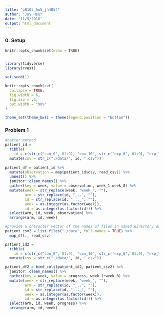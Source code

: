 ```yaml
---
title: "p8105_hw5_jh4054"
author: "Joy Hsu"
date: "11/5/2018"
output: html_document
---
```


### 0. Setup

```r
knitr::opts_chunk$set(echo = TRUE)


library(tidyverse)
library(rvest)

set.seed(1)

knitr::opts_chunk$set(
  collapse = TRUE,
  fig.width = 6,
  fig.asp = .6,
  out.width = "90%"
)

theme_set(theme_bw() + theme(legend.position = "bottom"))
```

### Problem 1
```r
#better method
patient_id = 
  tibble(
    id = c(str_c("con_0", 01:9), "con_10", str_c("exp_0", 01:9), "exp_10")) %>%
  mutate(csv = str_c("./data/", id, ".csv")) 
  
patient_df = patient_id %>% 
  mutate(observation = map(patient_id$csv, read_csv)) %>% 
  unnest() %>% 
  janitor::clean_names() %>% 
  gather(key = week, value = observation, week_1:week_8) %>% 
  mutate(week = str_replace(week, "week_", ""),
         arm = str_replace(id, "_..", ""),
         id = str_replace(id, "..._", ""),
         week = as.integer(as.factor(week)),
         id = as.integer(as.factor(id))) %>% 
  select(arm, id, week, observation) %>%
  arrange(arm, id, week)
```

```r
#provide a character vector of the names of files in named directory data
patient_csv2 = list.files("./data", full.names = TRUE) %>%
  map_df(., read_csv)

patient_id2 = 
  tibble(
    id = c(str_c("con_0", 01:9), "con_10", str_c("exp_0", 01:9), "exp_10")) %>%
  mutate(csv = str_c("./data/", id, ".csv"))

patient_df2 = bind_cols(patient_id2, patient_csv2) %>% 
  janitor::clean_names() %>% 
  gather(key = week, value = progress, week_1:week_8) %>% 
  mutate(week = str_replace(week, "week_", ""),
         arm = str_replace(id, "_..", ""),
         id = str_replace(id, "..._", ""),
         week = as.integer(as.factor(week)),
         id = as.integer(as.factor(id))) %>% 
  select(arm, id, week, progress) %>%
  arrange(arm, id, week)
```
